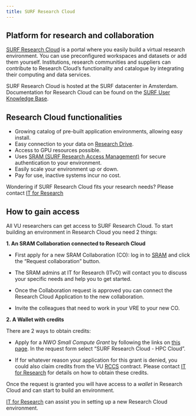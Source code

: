 ```yaml
---
title: SURF Research Cloud
---
```

## Platform for research and collaboration
[SURF Research Cloud](https://www.surf.nl/en/services/surf-research-cloud) is a portal where you easily build a virtual research environment. You can use preconfigured workspaces and datasets or add them yourself. Institutions, research communities and suppliers can contribute to Research Cloud's functionality and catalogue by integrating their computing and data services. 

SURF Research Cloud is hosted at the SURF datacenter in Amsterdam. Documentation for Research Cloud can be found on the [SURF User Knowledge Base](https://servicedesk.surf.nl/wiki/display/WIKI/SURF+Research+Cloud).

## Research Cloud functionalities
- Growing catalog of pre-built application environments, allowing easy install.
- Easy connection to your data on [Research Drive](researchdrive.qmd).
- Access to GPU resources possible.
- Uses [SRAM (SURF Research Access Management)](https://www.surf.nl/diensten/surf-research-access-management) for secure authentication to your environment.
- Easily scale your environment up or down.
- Pay for use, inactive systems incur no cost.

Wondering if SURF Research Cloud fits your research needs? Please contact [IT for Research](mailto:itvo.it@vu.nl)

## How to gain access
<!-- Maybe this is too long for a topic and needs to go in a guide. Problem is these steps are not that well described in the SURF wiki and we know researchers currently get lost -->
All VU researchers can get access to SURF Research Cloud. To start building an environment in Research Cloud you need 2 things:

**1. An SRAM Collaboration connected to Research Cloud**

- First apply for a new SRAM Collaboration (CO): log in to [SRAM](https://sram.surf.nl) and click the "Request collaboration" button. 

- The SRAM admins at IT for Research (ITvO) will contact you to discuss your specific needs and help you to get started.

- Once the Collaboration request is approved you can connect the Research Cloud Application to the new collaboration.

- Invite the colleagues that need to work in your VRE to your new CO.

**2. A Wallet with credits**

There are 2 ways to obtain credits:

- Apply for a _NWO Small Compute Grant_ by following the links on [this page](https://www.surf.nl/en/small-compute-applications-nwo). In the request form select "SURF Research Cloud - HPC Cloud".

- If for whatever reason your application for this grant is denied, you could also claim credits from the VU [RCCS](https://www.surf.nl/research-capacity-computing-service-rccs-directe-toegang-tot-onze-rekensystemen-en-expertise) contract. Please contact [IT for Research](mailto:itvo.it@vu.nl) for details on how to obtain these credits.

Once the request is granted you will have access to a _wallet_ in Research Cloud and can start to build an environment.

[IT for Research](mailto:itvo.it@vu.nl) can assist you in setting up a new Research Cloud environment.
